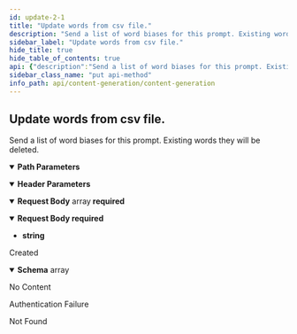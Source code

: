 ```yaml
---
id: update-2-1
title: "Update words from csv file."
description: "Send a list of word biases for this prompt. Existing words they will be deleted."
sidebar_label: "Update words from csv file."
hide_title: true
hide_table_of_contents: true
api: {"description":"Send a list of word biases for this prompt. Existing words they will be deleted.","operationId":"update_2_1","parameters":[{"in":"path","name":"The Content Generation id.","required":true,"schema":{"type":"integer","format":"int64"}},{"in":"path","name":"The Prompt id.","required":true,"schema":{"type":"integer","format":"int64"}},{"in":"header","name":"content-type","required":false,"schema":{"type":"string"}}],"requestBody":{"content":{"application/json":{"schema":{"type":"array","items":{"type":"object","properties":{"bias":{"type":"integer","format":"int32","description":"The bias."},"word":{"type":"string","description":"The actual word.","maxLength":1000}},"required":["bias","word"]}}},"text/csv":{"schema":{"type":"string"}}},"required":true},"responses":{"201":{"content":{"application/json":{"schema":{"type":"array","items":{"type":"object","description":"A Word bias.","properties":{"bias":{"type":"integer","format":"int32","description":"The bias."},"created_at":{"type":"string","format":"date-time","description":"The create date-time.","readOnly":true},"id":{"type":"integer","format":"int64","description":"The unique id.","readOnly":true},"modified_at":{"type":"string","format":"date-time","description":"The last modified date-time.","readOnly":true},"prompt_id":{"type":"integer","format":"int64","description":"The Prompt id.","readOnly":true},"word":{"type":"string","description":"The actual word.","maxLength":1000}},"required":["bias","prompt_id","word"]}}}},"description":"Created"},"204":{"description":"No Content"},"401":{"description":"Authentication Failure"},"404":{"description":"Not Found"}},"security":[{"security_oauth2":[]}],"tags":["Word biases"],"method":"put","path":"/content-generations/{contentGenerationId}/prompts/{promptId}/words","servers":[{"url":"https://api.wordlift.io"}],"securitySchemes":{"security_oauth2":{"flows":{"authorizationCode":{"authorizationUrl":"https://s.wordlift.io/oauth/authorize/","scopes":{"basic":"basic scope"},"tokenUrl":"https://s.wordlift.io/oauth/token/"}},"type":"oauth2"}},"jsonRequestBodyExample":[{"bias":0,"word":"string"}],"info":{"contact":{"email":"hello@wordlift.io","name":"WordLift","url":"https://wordlift.io"},"description":"Generate completions based on customized linguistic models.","license":{"name":"(c) copyright 2022-present WordLift","url":"https://wordlift.io"},"termsOfService":"https://wordlift.io/terms-of-service/","title":"Content Generation","version":"1.0"},"postman":{"name":"Update words from csv file.","description":{"content":"Send a list of word biases for this prompt. Existing words they will be deleted.","type":"text/plain"},"url":{"path":["content-generations",":contentGenerationId","prompts",":promptId","words"],"host":["{{baseUrl}}"],"query":[],"variable":[{"disabled":false,"description":{"content":"(Required) ","type":"text/plain"},"type":"any","value":"","key":"The Content Generation id."},{"disabled":false,"description":{"content":"(Required) ","type":"text/plain"},"type":"any","value":"","key":"The Prompt id."}]},"header":[{"key":"Content-Type","value":"application/json"},{"key":"Accept","value":"application/json"}],"method":"PUT","body":{"mode":"raw","raw":"\"\"","options":{"raw":{"language":"json"}}},"auth":{"type":"oauth2","oauth2":[]}}}
sidebar_class_name: "put api-method"
info_path: api/content-generation/content-generation
---
```



## Update words from csv file.



Send a list of word biases for this prompt. Existing words they will be deleted.

<details style={{"marginBottom":"1rem"}} data-collapsed={false} open={true}><summary style={{}}><strong>Path Parameters</strong></summary><div><ul><ParamsItem className={"paramsItem"} param={{"in":"path","name":"The Content Generation id.","required":true,"schema":{"type":"integer","format":"int64"}}}></ParamsItem><ParamsItem className={"paramsItem"} param={{"in":"path","name":"The Prompt id.","required":true,"schema":{"type":"integer","format":"int64"}}}></ParamsItem></ul></div></details><details style={{"marginBottom":"1rem"}} data-collapsed={false} open={true}><summary style={{}}><strong>Header Parameters</strong></summary><div><ul><ParamsItem className={"paramsItem"} param={{"in":"header","name":"content-type","required":false,"schema":{"type":"string"}}}></ParamsItem></ul></div></details><MimeTabs schemaType={"request"}><TabItem label={"application/json"} value={"application/json"}><details style={{}} data-collapsed={false} open={true}><summary style={{"textAlign":"left"}}><strong>Request Body</strong><span style={{"opacity":"0.6"}}> array</span><strong style={{"fontSize":"var(--ifm-code-font-size)","color":"var(--openapi-required)"}}> required</strong></summary><div style={{"textAlign":"left","marginLeft":"1rem"}}></div><ul style={{"marginLeft":"1rem"}}><SchemaItem collapsible={false} name={"bias"} required={true} schemaDescription={"The bias."} schemaName={"int32"} qualifierMessage={undefined} defaultValue={undefined}></SchemaItem><SchemaItem collapsible={false} name={"word"} required={true} schemaDescription={"The actual word."} schemaName={"string"} qualifierMessage={"**Possible values:** `<= 1000 characters`"} defaultValue={undefined}></SchemaItem></ul></details></TabItem><TabItem label={"text/csv"} value={"text/csv"}><details style={{}} data-collapsed={false} open={true}><summary style={{"textAlign":"left"}}><strong>Request Body</strong><strong style={{"fontSize":"var(--ifm-code-font-size)","color":"var(--openapi-required)"}}> required</strong></summary><div style={{"textAlign":"left","marginLeft":"1rem"}}></div><ul style={{"marginLeft":"1rem"}}><li><div><strong>string</strong></div></li></ul></details></TabItem></MimeTabs><div><ApiTabs><TabItem label={"201"} value={"201"}><div>

Created

</div><div><MimeTabs schemaType={"response"}><TabItem label={"application/json"} value={"application/json"}><SchemaTabs><TabItem label={"Schema"} value={"Schema"}><details style={{}} data-collapsed={false} open={true}><summary style={{"textAlign":"left"}}><strong>Schema</strong><span style={{"opacity":"0.6"}}> array</span></summary><div style={{"textAlign":"left","marginLeft":"1rem"}}></div><ul style={{"marginLeft":"1rem"}}><SchemaItem collapsible={false} name={"bias"} required={false} schemaDescription={"The bias."} schemaName={"int32"} qualifierMessage={undefined} defaultValue={undefined}></SchemaItem><SchemaItem collapsible={false} name={"created_at"} required={false} schemaDescription={"The create date-time."} schemaName={"date-time"} qualifierMessage={undefined} defaultValue={undefined}></SchemaItem><SchemaItem collapsible={false} name={"id"} required={false} schemaDescription={"The unique id."} schemaName={"int64"} qualifierMessage={undefined} defaultValue={undefined}></SchemaItem><SchemaItem collapsible={false} name={"modified_at"} required={false} schemaDescription={"The last modified date-time."} schemaName={"date-time"} qualifierMessage={undefined} defaultValue={undefined}></SchemaItem><SchemaItem collapsible={false} name={"prompt_id"} required={false} schemaDescription={"The Prompt id."} schemaName={"int64"} qualifierMessage={undefined} defaultValue={undefined}></SchemaItem><SchemaItem collapsible={false} name={"word"} required={false} schemaDescription={"The actual word."} schemaName={"string"} qualifierMessage={"**Possible values:** `<= 1000 characters`"} defaultValue={undefined}></SchemaItem></ul></details></TabItem><TabItem label={"Example (from schema)"} value={"Example (from schema)"}><ResponseSamples responseExample={"[\n  {\n    \"bias\": 0,\n    \"created_at\": \"2023-01-12\",\n    \"id\": 0,\n    \"modified_at\": \"2023-01-12\",\n    \"prompt_id\": 0,\n    \"word\": \"string\"\n  }\n]"} language={"json"}></ResponseSamples></TabItem></SchemaTabs></TabItem></MimeTabs></div></TabItem><TabItem label={"204"} value={"204"}><div>

No Content

</div><div></div></TabItem><TabItem label={"401"} value={"401"}><div>

Authentication Failure

</div><div></div></TabItem><TabItem label={"404"} value={"404"}><div>

Not Found

</div><div></div></TabItem></ApiTabs></div>
      